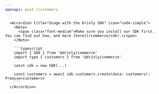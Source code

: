 ```yaml
---
openapi: post /customers
---
```


      <Accordion title="Usage with the Drivly SDK" icon="code-simple">
        <Note>
          <span class="font-medium">Make sure you install our SDK first. You can find out how, and more [here](/commerce/sdk).</span>
        </Note>

        ```typescript
        import { SDK } from '@drivly/commerce'
        import type { customers } from '@drivly/commerce'

        const sdk = new SDK(...)

        const customers = await sdk.customers.create(data: customers): Promise<customers>
        ```
      </Accordion>
